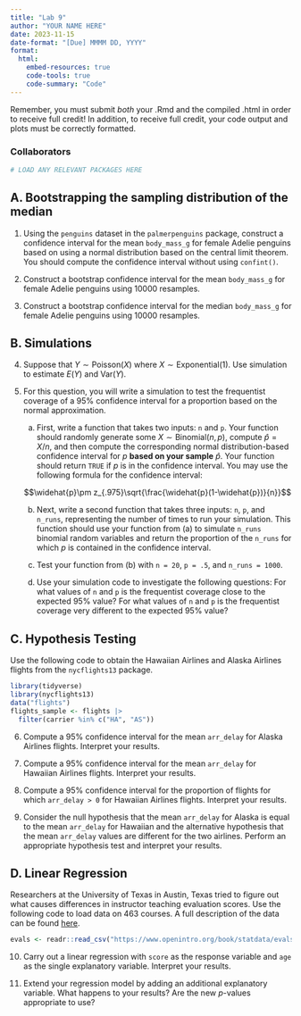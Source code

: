 ```yaml
---
title: "Lab 9"
author: "YOUR NAME HERE"
date: 2023-11-15
date-format: "[Due] MMMM DD, YYYY"
format: 
  html:
    embed-resources: true
    code-tools: true
    code-summary: "Code"
---
```


Remember, you must submit *both* your .Rmd and the compiled .html in order to receive full credit! In addition, to receive full credit, your code output and plots must be correctly formatted.

### Collaborators

```r
# LOAD ANY RELEVANT PACKAGES HERE
```


## A. Bootstrapping the sampling distribution of the median

1. Using the `penguins` dataset in the `palmerpenguins` package, construct a confidence interval for the mean `body_mass_g` for female Adelie penguins based on using a normal distribution based on the central limit theorem. You should compute the confidence interval without using `confint()`.

2. Construct a bootstrap confidence interval for the mean `body_mass_g` for female Adelie penguins using 10000 resamples.

3. Construct a bootstrap confidence interval for the median `body_mass_g` for female Adelie penguins using 10000 resamples.

## B. Simulations

4. Suppose that $Y\sim \mathrm{Poisson}(X)$ where $X\sim \mathrm{Exponential}(1)$. Use simulation to estimate $E(Y)$ and $\mathrm{Var}(Y)$.

5. For this question, you will write a simulation to test the frequentist coverage of a 95\% confidence interval for a proportion based on the normal approximation. 

    a. First, write a function that takes two inputs: `n` and `p`. Your function should randomly generate some $X\sim \mathrm{Binomial}(n, p)$, compute $\widehat{p}= X/n$, and then compute the corresponding normal distribution-based confidence interval for $p$ **based on your sample** $\widehat{p}$. Your function should return `TRUE` if $p$ is in the confidence interval. You may use the following formula for the confidence interval:
    
    $$\widehat{p}\pm z_{.975}\sqrt{\frac{\widehat{p}(1-\widehat{p})}{n}}$$
        
    b. Next, write a second function that takes three inputs: `n`, `p`, and `n_runs`, representing the number of times to run your simulation. This function should use your function from (a) to simulate `n_runs` binomial random variables and return the proportion of the `n_runs` for which $p$ is contained in the confidence interval.
    
    c. Test your function from (b) with `n = 20`, `p = .5`, and `n_runs = 1000`.
    
    d. Use your simulation code to investigate the following questions: For what values of `n` and `p` is the frequentist coverage close to the expected 95\% value? For what values of `n` and `p` is the frequentist coverage very different to the expected 95\% value?


## C. Hypothesis Testing

Use the following code to obtain the Hawaiian Airlines and Alaska Airlines flights from the `nycflights13` package.

```r
library(tidyverse)
library(nycflights13)
data("flights")
flights_sample <- flights |> 
  filter(carrier %in% c("HA", "AS"))
```

6. Compute a 95% confidence interval for the mean `arr_delay` for Alaska Airlines flights. Interpret your results.

7. Compute a 95% confidence interval for the mean `arr_delay` for Hawaiian Airlines flights. Interpret your results.

8. Compute a 95% confidence interval for the proportion of flights for which `arr_delay > 0` for Hawaiian Airlines flights. Interpret your results.

9. Consider the null hypothesis that the mean `arr_delay` for Alaska is equal to the mean `arr_delay` for Hawaiian and the alternative hypothesis that the mean `arr_delay` values are different for the two airlines. Perform an appropriate hypothesis test and interpret your results.

## D. Linear Regression

Researchers at the University of Texas in Austin, Texas tried to figure out what causes differences in instructor teaching evaluation scores. Use the following code to load data on 463 courses. A full description of the data can be found [here](https://www.openintro.org/book/statdata/?data=evals).

```r
evals <- readr::read_csv("https://www.openintro.org/book/statdata/evals.csv")
```

10. Carry out a linear regression with `score` as the response variable and `age` as the single explanatory variable. Interpret your results.

11. Extend your regression model by adding an additional explanatory variable. What happens to your results? Are the new $p$-values appropriate to use?


